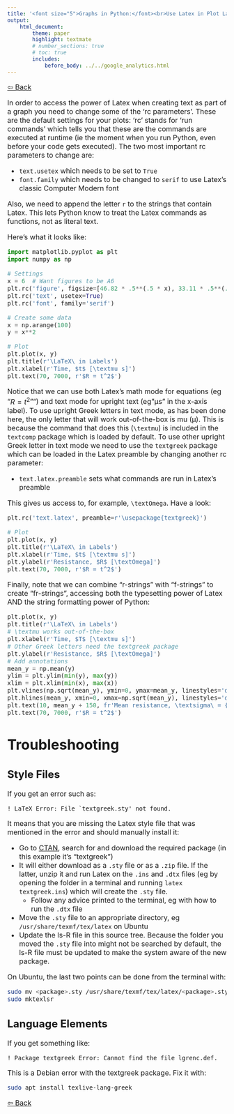 ---
title: '<font size="5">Graphs in Python:</font><br>Use Latex in Plot Labels'
output:
    html_document:
        theme: paper
        highlight: textmate
        # number_sections: true
        # toc: true
        includes:
            before_body: ../../google_analytics.html
---

<font size="3">

[⇦ Back](../../python.html)

In order to access the power of Latex when creating text as part of a graph you need to change some of the 'rc parameters'. These are the default settings for your plots: 'rc' stands for 'run commands' which tells you that these are the commands are executed at runtime (ie the moment when you run Python, even before your code gets executed). The two most important rc parameters to change are:

- `text.usetex` which needs to be set to `True`
- `font.family` which needs to be changed to `serif` to use Latex's classic Computer Modern font

Also, we need to append the letter `r` to the strings that contain Latex. This lets Python know to treat the Latex commands as functions, not as literal text.

Here's what it looks like:

```{python}
import matplotlib.pyplot as plt
import numpy as np

# Settings
x = 6  # Want figures to be A6
plt.rc('figure', figsize=[46.82 * .5**(.5 * x), 33.11 * .5**(.5 * x)])
plt.rc('text', usetex=True)
plt.rc('font', family='serif')

# Create some data
x = np.arange(100)
y = x**2

# Plot
plt.plot(x, y)
plt.title(r'\LaTeX\ in Labels')
plt.xlabel(r'Time, $t$ [\textmu s]')
plt.text(70, 7000, r'$R = t^2$')
```

Notice that we can use both Latex's math mode for equations (eg "$R = t^2$"") and text mode for upright text (eg "&mu;s" in the x-axis label). To use upright Greek letters in text mode, as has been done here, the only letter that will work out-of-the-box is mu (&mu;). This is because the command that does this (`\textmu`) is included in the `textcomp` package which is loaded by default. To use other upright Greek letter in text mode we need to use the `textgreek` package which can be loaded in the Latex preamble by changing another rc parameter:

- `text.latex.preamble` sets what commands are run in Latex's preamble

This gives us access to, for example, `\textOmega`. Have a look:

```{python}
plt.rc('text.latex', preamble=r'\usepackage{textgreek}')

# Plot
plt.plot(x, y)
plt.title(r'\LaTeX\ in Labels')
plt.xlabel(r'Time, $t$ [\textmu s]')
plt.ylabel(r'Resistance, $R$ [\textOmega]')
plt.text(70, 7000, r'$R = t^2$')
```

Finally, note that we can combine "r-strings" with "f-strings" to create "fr-strings", accessing both the typesetting power of Latex AND the string formatting power of Python:

```{python}
plt.plot(x, y)
plt.title(r'\LaTeX\ in Labels')
# \textmu works out-of-the-box
plt.xlabel(r'Time, $T$ [\textmu s]')
# Other Greek letters need the textgreek package
plt.ylabel(r'Resistance, $R$ [\textOmega]')
# Add annotations
mean_y = np.mean(y)
ylim = plt.ylim(min(y), max(y))
xlim = plt.xlim(min(x), max(x))
plt.vlines(np.sqrt(mean_y), ymin=0, ymax=mean_y, linestyles='dashed')
plt.hlines(mean_y, xmin=0, xmax=np.sqrt(mean_y), linestyles='dashed')
plt.text(10, mean_y + 150, fr'Mean resistance, \textsigma\ = {np.mean(y)}\textOmega')
plt.text(70, 7000, r'$R = t^2$')
```

Troubleshooting
===============

Style Files
-----------
If you get an error such as:
```
! LaTeX Error: File `textgreek.sty' not found.
```
It means that you are missing the Latex style file that was mentioned in the error and should manually install it:

- Go to [CTAN](https://www.ctan.org/), search for and download the required package (in this example it's "textgreek")
- It will either download as a `.sty` file or as a `.zip` file. If the latter, unzip it and run Latex on the `.ins` and `.dtx` files (eg by opening the folder in a terminal and running `latex textgreek.ins`) which will create the `.sty` file.
    - Follow any advice printed to the terminal, eg with how to run the `.dtx` file
- Move the `.sty` file to an appropriate directory, eg `/usr/share/texmf/tex/latex` on Ubuntu
- Update the ls-R file in this source tree. Because the folder you moved the `.sty` file into might not be searched by default, the ls-R file must be updated to make the system aware of the new package.

On Ubuntu, the last two points can be done from the terminal with:

```{bash, eval=FALSE}
sudo mv <package>.sty /usr/share/texmf/tex/latex/<package>.sty
sudo mktexlsr
```

Language Elements
-----------------
If you get something like:

```
! Package textgreek Error: Cannot find the file lgrenc.def.
```

This is a Debian error with the textgreek package. Fix it with:

```{bash, eval=FALSE}
sudo apt install texlive-lang-greek
```

[⇦ Back](../../python.html)

</font>
